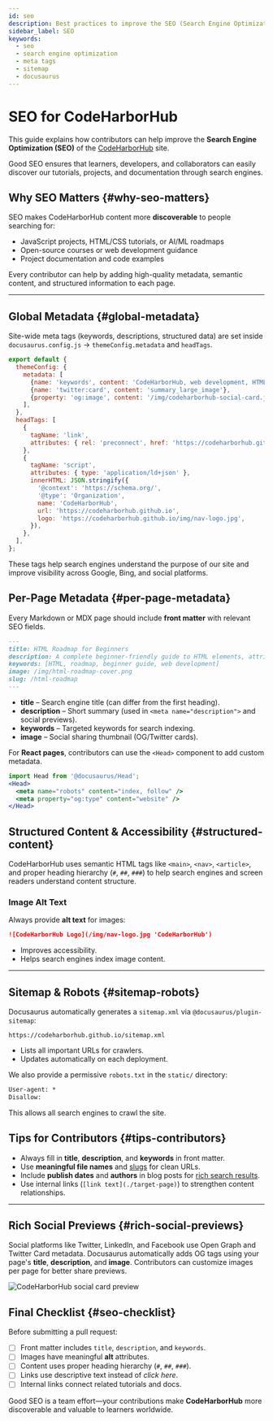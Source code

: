 ```yaml
---
id: seo
description: Best practices to improve the SEO (Search Engine Optimization) of the CodeHarborHub documentation site for contributors and maintainers.
sidebar_label: SEO
keywords:
  - seo
  - search engine optimization
  - meta tags
  - sitemap
  - docusaurus
---
```


# SEO for CodeHarborHub

This guide explains how contributors can help improve the **Search Engine Optimization (SEO)** of the [CodeHarborHub](https://codeharborhub.github.io) site.

Good SEO ensures that learners, developers, and collaborators can easily discover our tutorials, projects, and documentation through search engines.

<AdsComponent />

## Why SEO Matters {#why-seo-matters}

SEO makes CodeHarborHub content more **discoverable** to people searching for:

- JavaScript projects, HTML/CSS tutorials, or AI/ML roadmaps  
- Open-source courses or web development guidance  
- Project documentation and code examples

Every contributor can help by adding high-quality metadata, semantic content, and structured information to each page.

---

## Global Metadata {#global-metadata}

Site-wide meta tags (keywords, descriptions, structured data) are set inside  
`docusaurus.config.js` → `themeConfig.metadata` and `headTags`.

```js title="docusaurus.config.js"
export default {
  themeConfig: {
    metadata: [
      {name: 'keywords', content: 'CodeHarborHub, web development, HTML, CSS, JavaScript, AI'},
      {name: 'twitter:card', content: 'summary_large_image'},
      {property: 'og:image', content: '/img/codeharborhub-social-card.jpg'},
    ],
  },
  headTags: [
    {
      tagName: 'link',
      attributes: { rel: 'preconnect', href: 'https://codeharborhub.github.io' },
    },
    {
      tagName: 'script',
      attributes: { type: 'application/ld+json' },
      innerHTML: JSON.stringify({
        '@context': 'https://schema.org/',
        '@type': 'Organization',
        name: 'CodeHarborHub',
        url: 'https://codeharborhub.github.io',
        logo: 'https://codeharborhub.github.io/img/nav-logo.jpg',
      }),
    },
  ],
};
````

These tags help search engines understand the purpose of our site and improve visibility across Google, Bing, and social platforms.

<AdsComponent />

## Per-Page Metadata {#per-page-metadata}

Every Markdown or MDX page should include **front matter** with relevant SEO fields.

```md title="example-doc.mdx"
---
title: HTML Roadmap for Beginners
description: A complete beginner-friendly guide to HTML elements, attributes, and structure.
keywords: [HTML, roadmap, beginner guide, web development]
image: /img/html-roadmap-cover.png
slug: /html-roadmap
---
```

* **title** – Search engine title (can differ from the first heading).
* **description** – Short summary (used in `<meta name="description">` and social previews).
* **keywords** – Targeted keywords for search indexing.
* **image** – Social sharing thumbnail (OG/Twitter cards).

For **React pages**, contributors can use the `<Head>` component to add custom metadata.

```jsx title="MyReactPage.jsx"
import Head from '@docusaurus/Head';
<Head>
  <meta name="robots" content="index, follow" />
  <meta property="og:type" content="website" />
</Head>
```

<AdsComponent />

## Structured Content & Accessibility {#structured-content}

CodeHarborHub uses semantic HTML tags like `<main>`, `<nav>`, `<article>`, and proper heading hierarchy (`#`, `##`, `###`) to help search engines and screen readers understand content structure.

### Image Alt Text

Always provide **alt text** for images:

```md
![CodeHarborHub Logo](/img/nav-logo.jpg 'CodeHarborHub')
```

* Improves accessibility.
* Helps search engines index image content.

---

## Sitemap & Robots {#sitemap-robots}

Docusaurus automatically generates a `sitemap.xml` via `@docusaurus/plugin-sitemap`:

```
https://codeharborhub.github.io/sitemap.xml
```

* Lists all important URLs for crawlers.
* Updates automatically on each deployment.

We also provide a permissive `robots.txt` in the `static/` directory:

```txt title="static/robots.txt"
User-agent: *
Disallow:
```

This allows all search engines to crawl the site.

<AdsComponent />

## Tips for Contributors {#tips-contributors}

* Always fill in **title**, **description**, and **keywords** in front matter.
* Use **meaningful file names** and [slugs](./guides/docs/docs-create-doc.mdx#document-id) for clean URLs.
* Include **publish dates** and **authors** in blog posts for [rich search results](https://search.google.com/test/rich-results).
* Use internal links (`[link text](./target-page)`) to strengthen content relationships.

---

## Rich Social Previews {#rich-social-previews}

Social platforms like Twitter, LinkedIn, and Facebook use Open Graph and Twitter Card metadata.
Docusaurus automatically adds OG tags using your page's **title**, **description**, and **image**.
Contributors can customize images per page for better share previews.

<BrowserWindow>

![CodeHarborHub social card preview](/img/codeharborhub-social-card.jpg "Social share preview")

</BrowserWindow>

<AdsComponent />

## Final Checklist {#seo-checklist}

Before submitting a pull request:

* [ ] Front matter includes `title`, `description`, and `keywords`.
* [ ] Images have meaningful **alt** attributes.
* [ ] Content uses proper heading hierarchy (`#`, `##`, `###`).
* [ ] Links use descriptive text instead of *click here*.
* [ ] Internal links connect related tutorials and docs.

Good SEO is a team effort—your contributions make **CodeHarborHub** more discoverable and valuable to learners worldwide.